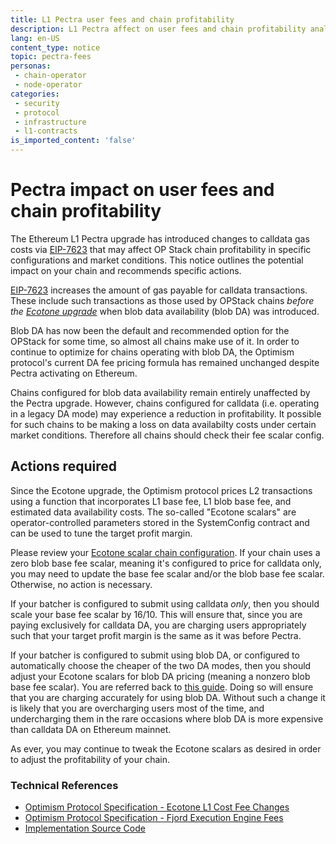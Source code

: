 ```yaml
---
title: L1 Pectra user fees and chain profitability
description: L1 Pectra affect on user fees and chain profitability analysis
lang: en-US
content_type: notice
topic: pectra-fees
personas:
 - chain-operator
 - node-operator
categories:
 - security
 - protocol
 - infrastructure
 - l1-contracts
is_imported_content: 'false'
---
```


# Pectra impact on user fees and chain profitability

The Ethereum L1 Pectra upgrade has introduced changes to calldata gas costs via [EIP-7623](https://eips.ethereum.org/EIPS/eip-7623) that may affect OP Stack chain profitability in specific configurations and market conditions. This notice outlines the potential impact on your chain and recommends specific actions.

[EIP-7623](https://eips.ethereum.org/EIPS/eip-7623) increases the amount of gas payable for calldata transactions. These include such transactions as those used by OPStack chains _before the [Ecotone upgrade](https://specs.optimism.io/protocol/ecotone/overview.html)_ when blob data availability (blob DA) was introduced.

Blob DA has now been the default and recommended option for the OPStack for some time, so almost all chains make use of it. In order to continue to optimize for chains operating with blob DA, the Optimism protocol's current DA fee pricing formula has remained unchanged despite Pectra activating on Ethereum.

Chains configured for blob data availability remain entirely unaffected by the Pectra upgrade. However, chains configured for calldata (i.e. operating in a legacy DA mode) may experience a reduction in profitability. It possible for such chains to be making a loss on data availabilty costs under certain market conditions. Therefore all chains should check their fee scalar config.

## Actions required

Since the Ecotone upgrade, the Optimism protocol prices L2 transactions using a function that incorporates L1 base fee, L1 blob base fee, and estimated data availability costs. The so-called "Ecotone scalars" are operator-controlled parameters stored in the SystemConfig contract and can be used to tune the target profit margin.

Please review your [Ecotone scalar chain configuration](../operators/chain-operators/management/blobs.mdx). If your chain uses a zero blob base fee scalar, meaning it's configured to price for calldata only, you may need to update the base fee scalar and/or the blob base fee scalar. Otherwise, no action is necessary.

If your batcher is configured to submit using calldata _only_, then you should scale your base fee scalar by 16/10. This will ensure that, since you are paying exclusively for calldata DA, you are charging users appropriately such that your target profit margin is the same as it was before Pectra.

If your batcher is configured to submit using blob DA, or configured to automatically choose the cheaper of the two DA modes, then you should adjust your Ecotone scalars for blob DA pricing (meaning a nonzero blob base fee scalar). You are referred back to [this guide](../operators/chain-operators/management/blobs.mdx). Doing so will ensure that you are charging accurately for using blob DA. Without such a change it is likely that you are overcharging users most of the time, and undercharging them in the rare occasions where blob DA is more expensive than calldata DA on Ethereum mainnet.

As ever, you may continue to tweak the Ecotone scalars as desired in order to adjust the profitability of your chain.

### Technical References

*   [Optimism Protocol Specification - Ecotone L1 Cost Fee Changes](https://specs.optimism.io/protocol/exec-engine.html#ecotone-l1-cost-fee-changes-eip-4844-da)
*   [Optimism Protocol Specification - Fjord Execution Engine Fees](https://specs.optimism.io/protocol/fjord/exec-engine.html#fees)
*   [Implementation Source Code](https://github.com/ethereum-optimism/op-geth/blob/3d7afdc2701b74c5987e31521e2c336c4511afdf/core/types/rollup_cost.go#L527)
